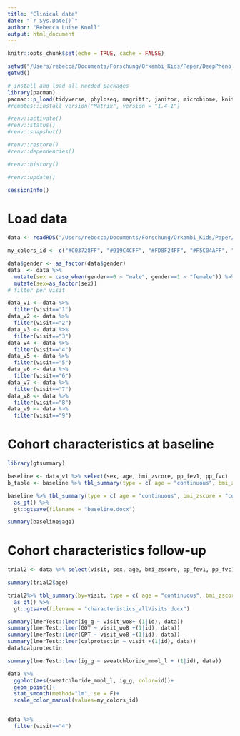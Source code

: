 ```yaml
---
title: "Clinical data"
date: "`r Sys.Date()`"
author: "Rebecca Luise Knoll"
output: html_document
---
```

```r
knitr::opts_chunk$set(echo = TRUE, cache = FALSE)
```

```r
setwd("/Users/rebecca/Documents/Forschung/Orkambi_Kids/Paper/DeepPheno_Luma-Iva")
getwd() 

# install and load all needed packages
library(pacman)
pacman::p_load(tidyverse, phyloseq, magrittr, janitor, microbiome, knitr, lubridate, naniar, stringr)
#remotes::install_version("Matrix", version = "1.4-1")

#renv::activate()
#renv::status()
#renv::snapshot()

#renv::restore()
#renv::dependencies()

#renv::history()

#renv::update()

sessionInfo()
```

# Load data
```r

data <- readRDS("/Users/rebecca/Documents/Forschung/Orkambi_Kids/Paper/DeepPheno_Luma-Iva/data/metadata_combined_031123.rds")

my_colors_id <- c("#C03728FF", "#919C4CFF", "#FD8F24FF", "#F5C04AFF", "#E68C7CFF", "#C3C377FF", "#4F5157FF", "#6F5438FF") # "#828585FF",

data$gender <- as_factor(data$gender)
data  <- data %>% 
  mutate(sex = case_when(gender==0 ~ "male", gender==1 ~ "female")) %>% 
  mutate(sex=as_factor(sex))
# filter per visit

data_v1 <- data %>% 
  filter(visit=="1")
data_v2 <- data %>% 
  filter(visit=="2")
data_v3 <- data %>% 
  filter(visit=="3")
data_v4 <- data %>% 
  filter(visit=="4")
data_v5 <- data %>% 
  filter(visit=="5")
data_v6 <- data %>% 
  filter(visit=="6")
data_v7 <- data %>% 
  filter(visit=="7")
data_v8 <- data %>% 
  filter(visit=="8")
data_v9 <- data %>% 
  filter(visit=="9")
```

# Cohort characteristics at baseline
```r
library(gtsummary)

baseline <- data_v1 %>% select(sex, age, bmi_zscore, pp_fev1, pp_fvc)
b_table <- baseline %>% tbl_summary(type = c( age = "continuous", bmi_zscore = "continuous", pp_fev1= "continuous", pp_fvc= "continuous"),missing="no")

baseline %>% tbl_summary(type = c( age = "continuous", bmi_zscore = "continuous", pp_fev1= "continuous", pp_fvc= "continuous"),missing="no")%>%
  as_gt() %>%
  gt::gtsave(filename = "baseline.docx")

summary(baseline$age)
```

# Cohort characteristics follow-up
```r
trial2 <- data %>% select(visit, sex, age, bmi_zscore, pp_fev1, pp_fvc)

summary(trial2$age)

trial2%>% tbl_summary(by=visit, type = c( age = "continuous", bmi_zscore = "continuous", pp_fev1= "continuous", pp_fvc= "continuous"), missing="no")%>%
  as_gt() %>%
  gt::gtsave(filename = "characteristics_allVisits.docx")

```

```r

summary(lmerTest::lmer(ig_g ~ visit_wo8+ (1|id), data))
summary(lmerTest::lmer(GOT ~ visit_wo8 +(1|id), data))
summary(lmerTest::lmer(GPT ~ visit_wo8 +(1|id), data))
summary(lmerTest::lmer(calprotectin ~ visit +(1|id), data))
data$calprotectin
```


```r

summary(lmerTest::lmer(ig_g ~ sweatchloride_mmol_l + (1|id), data))

data %>% 
  ggplot(aes(sweatchloride_mmol_l, ig_g, color=id))+
  geom_point()+
  stat_smooth(method="lm", se = F)+
  scale_color_manual(values=my_colors_id)


data %>% 
  filter(visit=="4")

```

